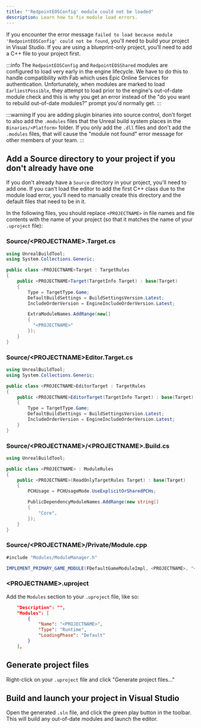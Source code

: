 ```yaml
---
title: "'RedpointEOSConfig' module could not be loaded"
description: Learn how to fix module load errors.
---
```


If you encounter the error message `failed to load because module 'RedpointEOSConfig' could not be found`, you'll need to build your project in Visual Studio. If you are using a blueprint-only project, you'll need to add a C++ file to your project first.

:::info
The `RedpointEOSConfig` and `RedpointEOSShared` modules are configured to load very early in the engine lifecycle. We have to do this to handle compatibility with Fab which uses Epic Online Services for authentication. Unfortunately, when modules are marked to load `EarliestPossible`, they attempt to load prior to the engine's out-of-date module check and this is why you get an error instead of the "do you want to rebuild out-of-date modules?" prompt you'd normally get.
:::

:::warning
If you are adding plugin binaries into source control, don't forget to also add the `.modules` files that the Unreal build system places in the `Binaries/<Platform>` folder. If you only add the `.dll` files and don't add the `.modules` files, that will cause the "module not found" error message for other members of your team.
:::

## Add a Source directory to your project if you don't already have one

If you don't already have a `Source` directory in your project, you'll need to add one. If you can't load the editor to add the first C++ class due to the module load error, you'll need to manually create this directory and the default files that need to be in it.

In the following files, you should replace `<PROJECTNAME>` in file names and file contents with the name of your project (so that it matches the name of your `.uproject` file):

### Source/&lt;PROJECTNAME&gt;.Target.cs

```csharp
using UnrealBuildTool;
using System.Collections.Generic;

public class <PROJECTNAME>Target : TargetRules
{
    public <PROJECTNAME>Target(TargetInfo Target) : base(Target)
    {
        Type = TargetType.Game;
        DefaultBuildSettings = BuildSettingsVersion.Latest;
        IncludeOrderVersion = EngineIncludeOrderVersion.Latest;

        ExtraModuleNames.AddRange(new[]
        {
          "<PROJECTNAME>"
        });
    }
}
```

### Source/&lt;PROJECTNAME&gt;Editor.Target.cs

```csharp
using UnrealBuildTool;
using System.Collections.Generic;

public class <PROJECTNAME>EditorTarget : TargetRules
{
    public <PROJECTNAME>EditorTarget(TargetInfo Target) : base(Target)
    {
        Type = TargetType.Game;
        DefaultBuildSettings = BuildSettingsVersion.Latest;
        IncludeOrderVersion = EngineIncludeOrderVersion.Latest;
    }
}
```

### Source/&lt;PROJECTNAME&gt;/&lt;PROJECTNAME&gt;.Build.cs

```csharp
using UnrealBuildTool;

public class <PROJECTNAME> : ModuleRules
{
    public <PROJECTNAME>(ReadOnlyTargetRules Target) : base(Target)
    {
        PCHUsage = PCHUsageMode.UseExplicitOrSharedPCHs;

        PublicDependencyModuleNames.AddRange(new string[]
        {
            "Core",
        });
    }
}
```

### Source/&lt;PROJECTNAME&gt;/Private/Module.cpp

```csharp
#include "Modules/ModuleManager.h"

IMPLEMENT_PRIMARY_GAME_MODULE(FDefaultGameModuleImpl, <PROJECTNAME>, "<PROJECTNAME>");
```

### &lt;PROJECTNAME&gt;.uproject

Add the `Modules` section to your `.uproject` file, like so:

```json
	"Description": "",
	"Modules": [
		{
			"Name": "<PROJECTNAME>",
			"Type": "Runtime",
			"LoadingPhase": "Default"
		}
	],
```

## Generate project files

Right-click on your `.uproject` file and click "Generate project files..."

## Build and launch your project in Visual Studio

Open the generated `.sln` file, and click the green play button in the toolbar. This will build any out-of-date modules and launch the editor.
